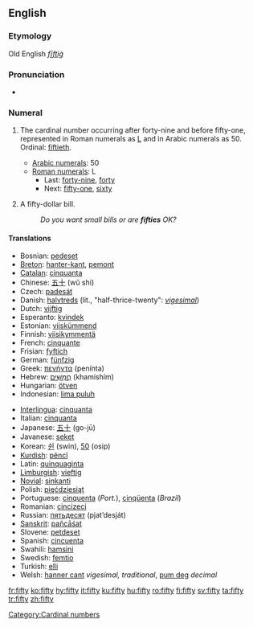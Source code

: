 ==English==

{{rank|scene|hot|I'd|847|fifty|trust|perfectly|fixed}}

===Etymology===
Old English ''[[fīftiġ]]''

===Pronunciation===
* {{audio|en-us-fifty.ogg|Audio (US)}}

===Numeral===
{{en-noun|fift|ies|-}}

# {{uncountable}} The cardinal number occurring after forty-nine and before fifty-one, represented in Roman numerals as [[L]] and in Arabic numerals as 50. Ordinal: [[fiftieth]].
#*[[w:Arabic numerals|Arabic numerals]]: 50
#*[[w:Roman numerals|Roman numerals]]: L
#**Last: [[forty-nine]], [[forty]]
#**Next: [[fifty-one]], [[sixty]]
# {{countable}} A fifty-dollar bill.
#:''Do you want small bills or are '''fifties''' OK?''

====Translations====
{{top}}
*Bosnian: [[pedeset]]
*[[Breton]]: [[hanter-kant]], [[pemont]]
*[[Catalan]]: [[cinquanta]]
*Chinese: [[五十]] (wǔ shí)
*Czech: [[padesát]]
*Danish: [[halvtreds]] (lit., "half-thrice-twenty": ''[[vigesimal]]'')
*Dutch: [[vijftig]] {{f}}
*Esperanto: [[kvindek]]
*Estonian: [[viiskümmend]]
*Finnish: [[viisikymmentä]]
*French: [[cinquante]] {{m}}
*Frisian: [[fyftich]]
*German: [[fünfzig]] {{f}}
*Greek: [[πενήντα]] (penínta)
*Hebrew: [[חמישים|חֲמִשִּׁים]] (khamishím) {{mf}}
*Hungarian: [[ötven]]
*Indonesian: [[lima puluh]]
{{mid}}
*[[Interlingua]]: [[cinquanta]]
*Italian: [[cinquanta]] {{f}}
*Japanese: [[五十]] (go-jū)
*Javanese: [[seket]]
*Korean: [[쉰]] (swin), [[50]] (osip)
*[[Kurdish]]: [[pêncî]]
*Latin: [[quinquaginta]]
*[[Limburgish]]: [[vieftig]]
*[[Novial]]: [[sinkanti]]
*Polish: [[pięćdziesiąt]]
*Portuguese: [[cinquenta]] (''Port.''), [[cinqüenta]] (''Brazil'')
*Romanian: [[cincizeci]]
*Russian: [[пятьдесят]] (pjat’desját)
*[[Sanskrit]]: [[pañcāśat]]
*Slovene: [[petdeset]]
*Spanish: [[cincuenta]]
*Swahili: [[hamsini]]
*Swedish: [[femtio]]
*Turkish: [[elli]]
*Welsh: [[hanner cant]] ''vigesimal, traditional'', [[pum deg]] ''decimal''
{{bottom}}

[[Category:Cardinal numbers]]

[[fr:fifty]]
[[ko:fifty]]
[[hy:fifty]]
[[it:fifty]]
[[ku:fifty]]
[[hu:fifty]]
[[ro:fifty]]
[[fi:fifty]]
[[sv:fifty]]
[[ta:fifty]]
[[tr:fifty]]
[[zh:fifty]]